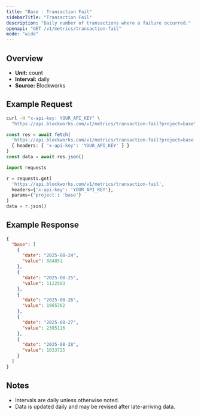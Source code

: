 ```yaml
---
title: "Base : Transaction Fail"
sidebarTitle: "Transaction Fail"
description: "Daily number of transactions where a failure occurred."
openapi: "GET /v1/metrics/transaction-fail"
mode: "wide"
---
```


## Overview

- **Unit:** count
- **Interval:** daily
- **Source:** Blockworks

## Example Request

<CodeGroup>

```bash cURL
curl -H "x-api-key: YOUR_API_KEY" \
  "https://api.blockworks.com/v1/metrics/transaction-fail?project=base"
```

```typescript TypeScript
const res = await fetch(
  'https://api.blockworks.com/v1/metrics/transaction-fail?project=base',
  { headers: { 'x-api-key': 'YOUR_API_KEY' } }
)
const data = await res.json()
```

```python Python
import requests

r = requests.get(
  'https://api.blockworks.com/v1/metrics/transaction-fail',
  headers={'x-api-key': 'YOUR_API_KEY'},
  params={'project': 'base'}
)
data = r.json()
```

</CodeGroup>

## Example Response

```json
{
  "base": [
    {
      "date": "2025-08-24",
      "value": 884851
    },
    {
      "date": "2025-08-25",
      "value": 1122503
    },
    {
      "date": "2025-08-26",
      "value": 1965762
    },
    {
      "date": "2025-08-27",
      "value": 2305116
    },
    {
      "date": "2025-08-28",
      "value": 1033725
    }
  ]
}
```

## Notes
- Intervals are daily unless otherwise noted.
- Data is updated daily and may be revised after late-arriving data.
